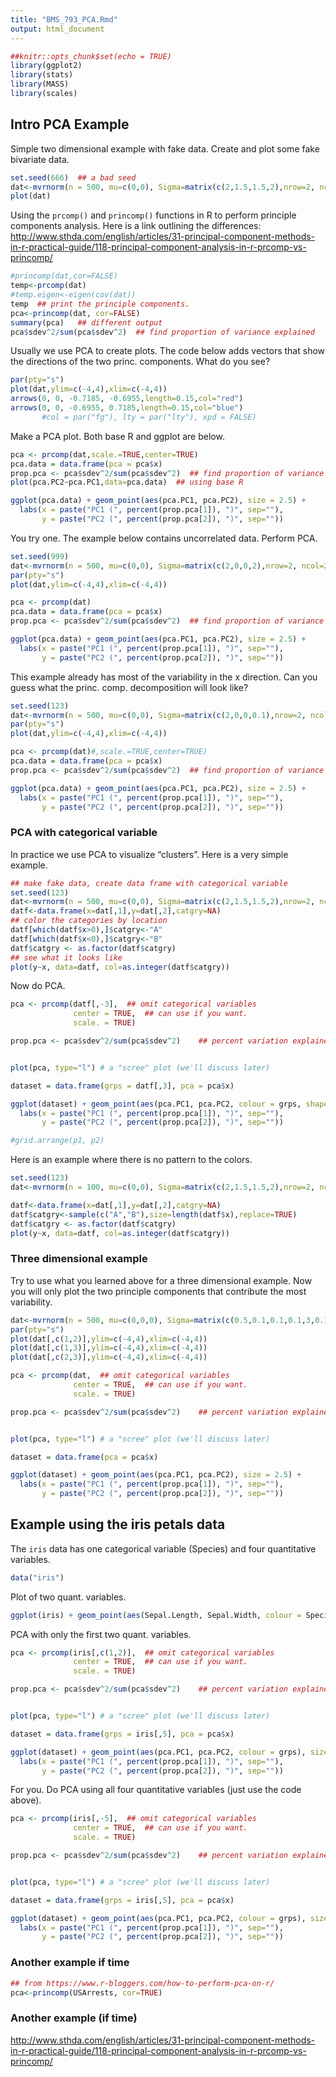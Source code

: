 ```yaml
---
title: "BMS_793_PCA.Rmd"
output: html_document
---
```


```r
##knitr::opts_chunk$set(echo = TRUE)
library(ggplot2)
library(stats)
library(MASS)
library(scales)
```

## Intro PCA Example

Simple two dimensional example with fake data.  Create and plot some fake bivariate data.


```r
set.seed(666)  ## a bad seed
dat<-mvrnorm(n = 500, mu=c(0,0), Sigma=matrix(c(2,1.5,1.5,2),nrow=2, ncol=2)) 
plot(dat)
```

Using the `prcomp()` and `princomp()` functions in R to perform principle components analysis.  Here is a link outlining the differences: <http://www.sthda.com/english/articles/31-principal-component-methods-in-r-practical-guide/118-principal-component-analysis-in-r-prcomp-vs-princomp/>

```r
#princomp(dat,cor=FALSE)
temp<-prcomp(dat)
#temp.eigen<-eigen(cov(dat))
temp  ## print the principle components.
pca<-princomp(dat, cor=FALSE)
summary(pca)   ## different output
pca$sdev^2/sum(pca$sdev^2)  ## find proportion of variance explained

```

Usually we use PCA to create plots.  The code below adds vectors that show the directions of the two princ. components.  What do you see?

```r
par(pty="s")
plot(dat,ylim=c(-4,4),xlim=c(-4,4))
arrows(0, 0, -0.7185, -0.6955,length=0.15,col="red")
arrows(0, 0, -0.6955, 0.7185,length=0.15,col="blue")
       #col = par("fg"), lty = par("lty"), xpd = FALSE)


```

Make a PCA plot.  Both base R and ggplot are below. 

```r
pca <- prcomp(dat,scale.=TRUE,center=TRUE)
pca.data = data.frame(pca = pca$x)
prop.pca <- pca$sdev^2/sum(pca$sdev^2)  ## find proportion of variance explained
plot(pca.PC2~pca.PC1,data=pca.data)  ## using base R

ggplot(pca.data) + geom_point(aes(pca.PC1, pca.PC2), size = 2.5) +
  labs(x = paste("PC1 (", percent(prop.pca[1]), ")", sep=""),
       y = paste("PC2 (", percent(prop.pca[2]), ")", sep=""))


```


You try one.  The example below contains uncorrelated data.  Perform PCA.   

```r
set.seed(999)
dat<-mvrnorm(n = 500, mu=c(0,0), Sigma=matrix(c(2,0,0,2),nrow=2, ncol=2)) 
par(pty="s")
plot(dat,ylim=c(-4,4),xlim=c(-4,4))

pca <- prcomp(dat)
pca.data = data.frame(pca = pca$x)
prop.pca <- pca$sdev^2/sum(pca$sdev^2)  ## find proportion of variance explained

ggplot(pca.data) + geom_point(aes(pca.PC1, pca.PC2), size = 2.5) +
  labs(x = paste("PC1 (", percent(prop.pca[1]), ")", sep=""),
       y = paste("PC2 (", percent(prop.pca[2]), ")", sep=""))
```

This example already has most of the variability in the x direction.  Can you guess what the princ. comp. decomposition will look like?

```r
set.seed(123)
dat<-mvrnorm(n = 500, mu=c(0,0), Sigma=matrix(c(2,0,0,0.1),nrow=2, ncol=2)) 
par(pty="s")
plot(dat,ylim=c(-4,4),xlim=c(-4,4))

pca <- prcomp(dat)#,scale.=TRUE,center=TRUE)
pca.data = data.frame(pca = pca$x)
prop.pca <- pca$sdev^2/sum(pca$sdev^2)  ## find proportion of variance explained

ggplot(pca.data) + geom_point(aes(pca.PC1, pca.PC2), size = 2.5) +
  labs(x = paste("PC1 (", percent(prop.pca[1]), ")", sep=""),
       y = paste("PC2 (", percent(prop.pca[2]), ")", sep=""))
```

### PCA with categorical variable

In practice we use PCA to visualize "clusters".  Here is a very simple example.

```r
## make fake data, create data frame with categorical variable
set.seed(123)
dat<-mvrnorm(n = 500, mu=c(0,0), Sigma=matrix(c(2,1.5,1.5,2),nrow=2, ncol=2)) 
datf<-data.frame(x=dat[,1],y=dat[,2],catgry=NA)
## color the categories by location
datf[which(datf$x>0),]$catgry<-"A"
datf[which(datf$x<0),]$catgry<-"B"
datf$catgry <- as.factor(datf$catgry)
## see what it looks like
plot(y~x, data=datf, col=as.integer(datf$catgry))
```

Now do PCA. 
```r
pca <- prcomp(datf[,-3],  ## omit categorical variables
              center = TRUE,  ## can use if you want.
              scale. = TRUE) 

prop.pca <- pca$sdev^2/sum(pca$sdev^2)    ## percent variation explained


plot(pca, type="l") # a "scree" plot (we'll discuss later)

dataset = data.frame(grps = datf[,3], pca = pca$x)

ggplot(dataset) + geom_point(aes(pca.PC1, pca.PC2, colour = grps, shape = grps), size = 2.5) +
  labs(x = paste("PC1 (", percent(prop.pca[1]), ")", sep=""),
       y = paste("PC2 (", percent(prop.pca[2]), ")", sep=""))

#grid.arrange(p1, p2)
```


Here is an example where there is no pattern to the colors.  

```r
set.seed(123)
dat<-mvrnorm(n = 100, mu=c(0,0), Sigma=matrix(c(2,1.5,1.5,2),nrow=2, ncol=2)) 

datf<-data.frame(x=dat[,1],y=dat[,2],catgry=NA)
datf$catgry<-sample(c("A","B"),size=length(datf$x),replace=TRUE)
datf$catgry <- as.factor(datf$catgry)
plot(y~x, data=datf, col=as.integer(datf$catgry))
```

### Three dimensional example

Try to use what you learned above for a three dimensional example.  Now you will only plot the two principle components that contribute the most variability.


```r
dat<-mvrnorm(n = 500, mu=c(0,0,0), Sigma=matrix(c(0.5,0.1,0.1,0.1,3,0.1,0.1,0.1,5),nrow=3, ncol=3))
par(pty="s")
plot(dat[,c(1,2)],ylim=c(-4,4),xlim=c(-4,4))
plot(dat[,c(1,3)],ylim=c(-4,4),xlim=c(-4,4))
plot(dat[,c(2,3)],ylim=c(-4,4),xlim=c(-4,4))
```

```r
pca <- prcomp(dat,  ## omit categorical variables
              center = TRUE,  ## can use if you want.
              scale. = TRUE) 

prop.pca <- pca$sdev^2/sum(pca$sdev^2)    ## percent variation explained


plot(pca, type="l") # a "scree" plot (we'll discuss later)

dataset = data.frame(pca = pca$x)

ggplot(dataset) + geom_point(aes(pca.PC1, pca.PC2), size = 2.5) +
  labs(x = paste("PC1 (", percent(prop.pca[1]), ")", sep=""),
       y = paste("PC2 (", percent(prop.pca[2]), ")", sep=""))


```

## Example using the iris petals data

The `iris` data has one categorical variable (Species) and four quantitative variables.  
```r
data("iris")
```


Plot of two quant. variables.

```r
ggplot(iris) + geom_point(aes(Sepal.Length, Sepal.Width, colour = Species), size = 2.5) 
```

PCA with only the first two quant. variables.

```r
pca <- prcomp(iris[,c(1,2)],  ## omit categorical variables
              center = TRUE,  ## can use if you want.
              scale. = TRUE) 

prop.pca <- pca$sdev^2/sum(pca$sdev^2)    ## percent variation explained


plot(pca, type="l") # a "scree" plot (we'll discuss later)

dataset = data.frame(grps = iris[,5], pca = pca$x)

ggplot(dataset) + geom_point(aes(pca.PC1, pca.PC2, colour = grps), size = 2.5) +
  labs(x = paste("PC1 (", percent(prop.pca[1]), ")", sep=""),
       y = paste("PC2 (", percent(prop.pca[2]), ")", sep=""))

```


For you.  Do PCA using all four quantitative variables (just use the code above).

```r
pca <- prcomp(iris[,-5],  ## omit categorical variables
              center = TRUE,  ## can use if you want.
              scale. = TRUE) 

prop.pca <- pca$sdev^2/sum(pca$sdev^2)    ## percent variation explained


plot(pca, type="l") # a "scree" plot (we'll discuss later)

dataset = data.frame(grps = iris[,5], pca = pca$x)

ggplot(dataset) + geom_point(aes(pca.PC1, pca.PC2, colour = grps), size = 2.5) +
  labs(x = paste("PC1 (", percent(prop.pca[1]), ")", sep=""),
       y = paste("PC2 (", percent(prop.pca[2]), ")", sep=""))

```


### Another example if time

```r
## from https://www.r-bloggers.com/how-to-perform-pca-on-r/
pca<-princomp(USArrests, cor=TRUE)

```

### Another example (if time)

<http://www.sthda.com/english/articles/31-principal-component-methods-in-r-practical-guide/118-principal-component-analysis-in-r-prcomp-vs-princomp/>

